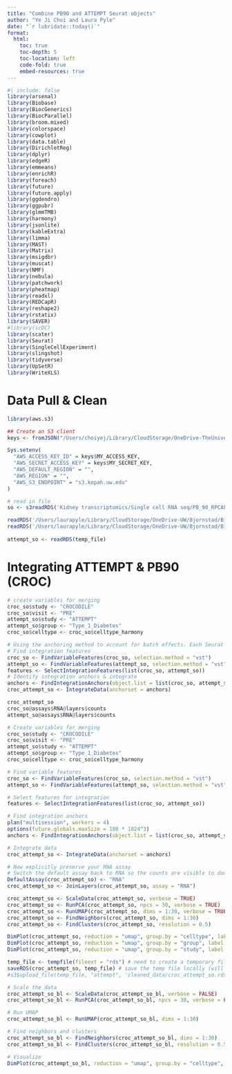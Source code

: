 ```yaml
---
title: "Combine PB90 and ATTEMPT Seurat objects"
author: "Ye Ji Choi and Laura Pyle"
date: "`r lubridate::today()`"
format: 
  html:
    toc: true
    toc-depth: 5
    toc-location: left
    code-fold: true
    embed-resources: true
---
```


```r
#| include: false
library(arsenal)
library(Biobase)
library(BiocGenerics)
library(BiocParallel)
library(broom.mixed)
library(colorspace)
library(cowplot)
library(data.table)
library(DirichletReg)
library(dplyr)
library(edgeR)
library(emmeans)
library(enrichR)
library(foreach)
library(future)
library(future.apply)
library(ggdendro)
library(ggpubr)
library(glmmTMB)
library(harmony)
library(jsonlite)
library(kableExtra)
library(limma)
library(MAST)
library(Matrix)
library(msigdbr)
library(muscat)
library(NMF)
library(nebula)
library(patchwork)
library(pheatmap)
library(readxl)
library(REDCapR)
library(reshape2)
library(rstatix)
library(SAVER)
#library(scDC)
library(scater)
library(Seurat)
library(SingleCellExperiment)
library(slingshot)
library(tidyverse)
library(UpSetR)
library(WriteXLS)
```

# Data Pull & Clean
```r

library(aws.s3)

## Create an S3 client
keys <- fromJSON("/Users/choiyej/Library/CloudStorage/OneDrive-TheUniversityofColoradoDenver/Bjornstad Pyle Lab/keys.json") # you need to create this file the same way you did for Hyak

Sys.setenv(
  "AWS_ACCESS_KEY_ID" = keys$MY_ACCESS_KEY,
  "AWS_SECRET_ACCESS_KEY" = keys$MY_SECRET_KEY,
  "AWS_DEFAULT_REGION" = "",
  "AWS_REGION" = "",
  "AWS_S3_ENDPOINT" = "s3.kopah.uw.edu"
)

# read in file
so <- s3readRDS('Kidney transcriptomics/Single cell RNA seq/PB_90_RPCAFix_Metadata_LR_RM_kpmpV1labelled.rds', bucket = "scrna", region = "") # specifying the region to be blank is important

readRDS('/Users/laurapyle/Library/CloudStorage/OneDrive-UW/Bjornstad/Biostatistics Core Shared Drive/scRNA/data_raw/PB_90_RPCAFix_Metadata_LR_RM_kpmpV1labelled.rds')
readRDS('/Users/laurapyle/Library/CloudStorage/OneDrive-UW/Bjornstad/Biostatistics Core Shared Drive/scRNA/data_raw/PB_attempt_harmony_rpca_RM_kpmpV1labelled_Sept2024.RDS')
  
attempt_so <- readRDS(temp_file)

```

# Integrating ATTEMPT & PB90 (CROC)

```r
# create variables for merging
croc_so$study <- "CROCODILE"
croc_so$visit <- "PRE"
attempt_so$study <- "ATTEMPT"
attempt_so$group <- "Type_1_Diabetes"
croc_so$celltype <- croc_so$celltype_harmony

# Using the anchoring method to account for batch effects. Each Seurat object has been cleaned and normalized.
# Find integration features
croc_so <- FindVariableFeatures(croc_so, selection.method = "vst")
attempt_so <- FindVariableFeatures(attempt_so, selection.method = "vst")
features <- SelectIntegrationFeatures(list(croc_so, attempt_so))
# Identify integration anchors & integrate
anchors <- FindIntegrationAnchors(object.list = list(croc_so, attempt_so), verbose=T)
croc_attempt_so <- IntegrateData(anchorset = anchors)

croc_attempt_so
croc_so@assays$RNA@layers$counts
attempt_so@assays$RNA@layers$counts
```

```r
# Create variables for merging
croc_so$study <- "CROCODILE"
croc_so$visit <- "PRE"
attempt_so$study <- "ATTEMPT"
attempt_so$group <- "Type_1_Diabetes"
croc_so$celltype <- croc_so$celltype_harmony

# Find variable features
croc_so <- FindVariableFeatures(croc_so, selection.method = "vst")
attempt_so <- FindVariableFeatures(attempt_so, selection.method = "vst")

# Select features for integration
features <- SelectIntegrationFeatures(list(croc_so, attempt_so))

# Find integration anchors
plan("multisession", workers = 4)
options(future.globals.maxSize = 100 * 1024^3)
anchors <- FindIntegrationAnchors(object.list = list(croc_so, attempt_so), verbose = TRUE)

# Integrate data
croc_attempt_so <- IntegrateData(anchorset = anchors)

# Now explicitly preserve your RNA assay
# Switch the default assay back to RNA so the counts are visible to downstream functions
DefaultAssay(croc_attempt_so) <- "RNA"
croc_attempt_so <- JoinLayers(croc_attempt_so, assay = "RNA")
```

```r
croc_attempt_so <- ScaleData(croc_attempt_so, verbose = TRUE)
croc_attempt_so <- RunPCA(croc_attempt_so, npcs = 30, verbose = TRUE)
croc_attempt_so <- RunUMAP(croc_attempt_so, dims = 1:30, verbose = TRUE)
croc_attempt_so <- FindNeighbors(croc_attempt_so, dims = 1:30)
croc_attempt_so <- FindClusters(croc_attempt_so, resolution = 0.5)

DimPlot(croc_attempt_so, reduction = "umap", group.by = "celltype", label = TRUE, raster = F)
DimPlot(croc_attempt_so, reduction = "umap", group.by = "group", label = TRUE, raster = F)
DimPlot(croc_attempt_so, reduction = "umap", group.by = "study", label = TRUE, raster = F)

temp_file <- tempfile(fileext = "rds") # need to create a temporary file
saveRDS(croc_attempt_so, temp_file) # save the temp file locally (will delete after R session)
#s3$upload_file(temp_file, "attempt", 'cleaned_data/croc_attempt_so.rds')
```


```r
# Scale the data
croc_attempt_so_bl <- ScaleData(croc_attempt_so_bl, verbose = FALSE)
croc_attempt_so_bl <- RunPCA(croc_attempt_so_bl, npcs = 30, verbose = FALSE)

# Run UMAP
croc_attempt_so_bl <- RunUMAP(croc_attempt_so_bl, dims = 1:30)

# Find neighbors and clusters
croc_attempt_so_bl <- FindNeighbors(croc_attempt_so_bl, dims = 1:30)
croc_attempt_so_bl <- FindClusters(croc_attempt_so_bl, resolution = 0.5)

# Visualize
DimPlot(croc_attempt_so_bl, reduction = "umap", group.by = "celltype", label = TRUE, raster = F)
```
